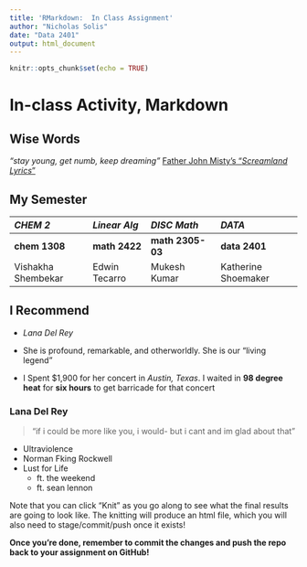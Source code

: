 ```yaml
---
title: 'RMarkdown:  In Class Assignment'
author: "Nicholas Solis"
date: "Data 2401"
output: html_document
---
```


```r
knitr::opts_chunk$set(echo = TRUE)
```

# In-class Activity, Markdown

## Wise Words

*"stay young, get numb, keep dreaming"* [Father John Misty's "*Screamland Lyrics*"](https://genius.com/Father-john-misty-screamland-lyrics)

## My Semester

| *CHEM 2*           | *Linear Alg*  | *DISC Math*      | *DATA*              |
|:-------------------|:--------------|:-----------------|:--------------------|
| **chem 1308**      | **math 2422** | **math 2305-03** | **data 2401**       |
| Vishakha Shembekar | Edwin Tecarro | Mukesh Kumar     | Katherine Shoemaker |

## I Recommend

-   *Lana Del Rey*

-   She is profound, remarkable, and otherworldly. She is our "living legend"

-   I Spent \$1,900 for her concert in *Austin, Texas*. I waited in **98 degree heat** for **six hours** to get barricade for that concert

### Lana Del Rey

> "if i could be more like you, i would- but i cant and im glad about that"

-   Ultraviolence
-   Norman Fking Rockwell
-   Lust for Life
    -   ft. the weekend
    -   ft. sean lennon

Note that you can click "Knit" as you go along to see what the final results are going to look like. The knitting will produce an html file, which you will also need to stage/commit/push once it exists!

**Once you're done, remember to commit the changes and push the repo back to your assignment on GitHub!**
